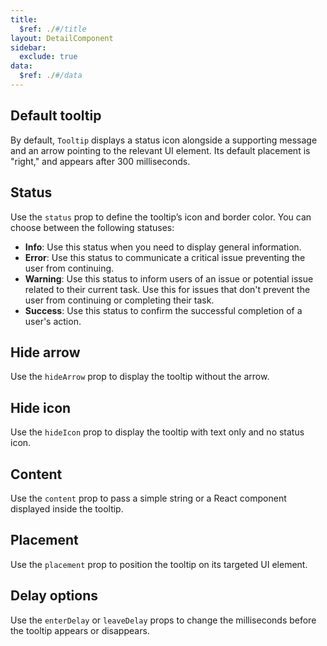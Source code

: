 ```yaml
---
title:
  $ref: ./#/title
layout: DetailComponent
sidebar:
  exclude: true
data:
  $ref: ./#/data
---
```


<LivePreviewControls>
<LivePreview componentName="tooltip" exampleName="Default" displayName="Default Tooltip">

## Default tooltip

By default, `Tooltip` displays a status icon alongside a supporting message and an arrow pointing to the relevant UI element. Its default placement is "right," and appears after 300 milliseconds.

</LivePreview>

<LivePreview componentName="tooltip" exampleName="Status" displayName="Status">

## Status

Use the `status` prop to define the tooltip’s icon and border color. You can choose between the following statuses:

- **Info**: Use this status when you need to display general information.
- **Error**: Use this status to communicate a critical issue preventing the user from continuing.
- **Warning**: Use this status to inform users of an issue or potential issue related to their current task. Use this for issues that don't prevent the user from continuing or completing their task.
- **Success**: Use this status to confirm the successful completion of a user's action.

</LivePreview>

<LivePreview componentName="tooltip" exampleName="HideArrow" displayName="Hide Arrow">

## Hide arrow

Use the `hideArrow` prop to display the tooltip without the arrow.

</LivePreview>

<LivePreview componentName="tooltip" exampleName="HideIcon" displayName="Hide Icon">

## Hide icon

Use the `hideIcon` prop to display the tooltip with text only and no status icon.

</LivePreview>

<LivePreview componentName="tooltip" exampleName="Content" displayName="Content">

## Content

Use the `content` prop to pass a simple string or a React component displayed inside the tooltip.

</LivePreview>

<LivePreview componentName="tooltip" exampleName="Placement" displayName="Placement">

## Placement

Use the `placement` prop to position the tooltip on its targeted UI element.

</LivePreview>

<LivePreview componentName="tooltip" exampleName="DelayBeforeShown" displayName="Delay Options">

## Delay options

Use the `enterDelay` or `leaveDelay` props to change the milliseconds before the tooltip appears or disappears.

</LivePreview>
</LivePreviewControls>
